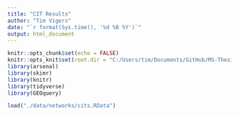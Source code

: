 ```yaml
---
title: "CIT Results"
author: "Tim Vigers"
date: "`r format(Sys.time(), '%d %B %Y')`"
output: html_document
---
```


```r
knitr::opts_chunk$set(echo = FALSE)
knitr::opts_knit$set(root.dir = "C:/Users/tim/Documents/GitHub/MS-Thesis")
library(arsenal)
library(skimr)
library(knitr)
library(tidyverse)
library(GEOquery)
```

```r
load("./data/networks/cits.RData")
```
